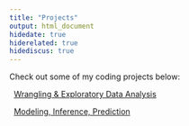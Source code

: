 ```yaml
---
title: "Projects"
output: html_document
hidedate: true
hiderelated: true
hidediscus: true
---
```


Check out some of my coding projects below:

<i class="fa fa-signal"> </i> &nbsp; [Wrangling & Exploratory Data Analysis](/project/project1/)

<i class="fa fa-line-chart"></i> &nbsp; [Modeling, Inference, Prediction](/project/project2/)

<!--
<i class="fa fa-pie-chart"></i> 
<i class="fa fa-tasks"></i> 
-->
